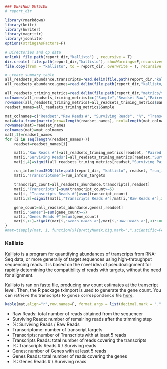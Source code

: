 ```r

### DEFINED OUTSIDE
# report_dir

library(rmarkdown)
library(knitr)
library(hwriter)
library(magrittr)
library(jsonlite)
options(stringsAsFactors=F)

# Directories and cp data
unlink( file.path(report_dir,"kallisto") , recursive = T)
dir.create( file.path(report_dir,"kallisto"), showWarnings=F,recursive=T)
file.copy(from = "kallisto", to = report_dir, overwrite = T, recursive = T)

# Create summary table
all_readsets_abundance.transcripts=read.delim(file.path(report_dir,"kallisto/All_readsets/all_readsets.abundance_transcripts.csv"), as.is=T)
all_readsets_abundance.genes=read.delim(file.path(report_dir,"kallisto/All_readsets/all_readsets.abundance_genes.csv"), as.is=T)

all_readsets_triming_metrics=read.delim(file.path(report_dir,"metrics/trimReadsetTable.tsv"), as.is=T)
colnames(all_readsets_triming_metrics)=c("Sample","Readset Raw","Paired Reads #","Surviving Paired Reads #","Surviving Paired Reads %")
rownames(all_readsets_triming_metrics)=all_readsets_triming_metrics$Sample
readset_names=all_readsets_triming_metrics$Sample

mat_colnames=c("Readset","Raw Reads #", "Surviving Reads", "%", "Transcriptome", "Transcripts", "Transcripts Reads #","%", "Genes", "Genes Reads #","%")
mat=data.frame(matrix(nrow=length(readset_names), ncol=length(mat_colnames)))
rownames(mat)=readset_names
colnames(mat)=mat_colnames
mat[,1]=readset_names
for (i in seq(length(readset_names))){
    readset=readset_names[i]

    mat[i,"Raw Reads #"]=all_readsets_triming_metrics[readset, "Paired Reads #"]
    mat[i,"Surviving Reads"]=all_readsets_triming_metrics[readset,"Surviving Paired Reads #"]
    mat[i,4]=signif(all_readsets_triming_metrics[readset,"Surviving Paired Reads %"],3)

    run_info=fromJSON(file.path(report_dir, "kallisto", readset, "run_info.json"))
    mat[i,"Transcriptome"]=run_info$n_targets

    transcript_count=all_readsets_abundance.transcripts[,readset]
    mat[i,"Transcripts"]=sum(transcript_count>=5)
    mat[i, "Transcripts Reads #"]=sum(transcript_count)
    mat[i,8]=signif(mat[i,"Transcripts Reads #"]/mat[i,"Raw Reads #"],3)*100

    gene_count=all_readsets_abundance.genes[,readset]
    mat[i,"Genes"]=sum(gene_count>=5)
    mat[i,"Genes Reads #"]=sum(gene_count)
    mat[i,11]=signif(mat[i,"Genes Reads #"]/mat[i,"Raw Reads #"],3)*100
}
#mat=t(apply(mat, 1, function(x){prettyNum(x,big.mark=",",scientific=FALSE)}))

```

### Kallisto

[Kallisto](https://pachterlab.github.io/kallisto/about) is a program for quantifying abundances of transcripts from RNA-Seq data, or more generally of target sequences using high-throughput sequencing reads. It is based on the novel idea of pseudoalignment for rapidly determining the compatibility of reads with targets, without the need for alignment.

Kallisto is ran on fastq file, producing raw count estimates at the transcript level. Then, the R package tximport is used to generate the gene count. You can retrieve the transcripts to genes correspondance file [here](Mus_musculus.GRCm38.Ensembl83.tx2gene).


```r
kable(mat,align="r",row.names=F, format.args = list(decimal.mark = ".", big.mark = ","))

```


* Raw Reads: total number of reads obtained from the sequencer
* Surviving Reads: number of remaining reads after the trimming step
* %: Surviving Reads / Raw Reads
* Transcriptome: number of transcript targets
* Transcripts: number of Transcripts with at least 5 reads
* Transcripts Reads: total number of reads covering the transcripts
* %: Transcripts Reads # / Surviving reads
* Genes: number of Genes with at least 5 reads
* Genes Reads: total number of reads covering the genes
* %: Genes Reads # / Surviving reads

